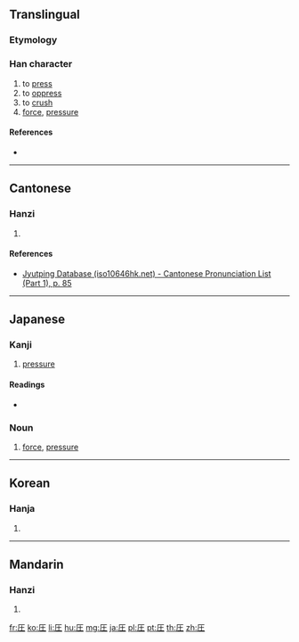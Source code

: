 {{also|壓|压}}
==Translingual==

===Etymology===
{{Han simp|壓|f=厭|t=厂}}

===Han character===
{{Han char|rn=32|rad=土|as=02|sn=5|four=|canj=一土 (MG), X一土 (XMG)|ids=⿸[[厂]][[土]]}}

# to [[press]]
# to [[oppress]]
# to [[crush]]
# [[force]], [[pressure]]

====References====
* {{Han ref|kx=0223.091|dkj=04879|hdz=10068.071|uh=5727|ud=22311}}

----

==Cantonese==

===Hanzi===
{{yue-hanzi|jyut=[[zong1]]|y=jong1}}

# {{defn|lang=yue|sort=土02}}

====References====
* [http://www.iso10646hk.net/jp/document/download.jsp Jyutping Database (iso10646hk.net) - Cantonese Pronunciation List (Part 1), p. 85]

----

==Japanese==

===Kanji===
{{ja-kanji|grade=5|rs=土02}}

# [[pressure]]

====Readings====
* {{ja-readings|kanon=[[あつ]] (atsu)|kun=[[おさえる]] (osaeru)}}

===Noun===
{{ja-noun|あつ}} 

# [[force]], [[pressure]]

----

==Korean==

===Hanja===
{{ko-hanja|hangeul=압|rv=ap|mr=ap}}

# {{defn|lang=ko|sort=土02}}

----

==Mandarin==

===Hanzi===
{{cmn-hanzi|pin=[[yā]] ([[ya1]])|wg=ya<sup>1</sup>}}

# {{defn|lang=cmn|sort=土02}}

[[fr:圧]]
[[ko:圧]]
[[li:圧]]
[[hu:圧]]
[[mg:圧]]
[[ja:圧]]
[[pl:圧]]
[[pt:圧]]
[[th:圧]]
[[zh:圧]]